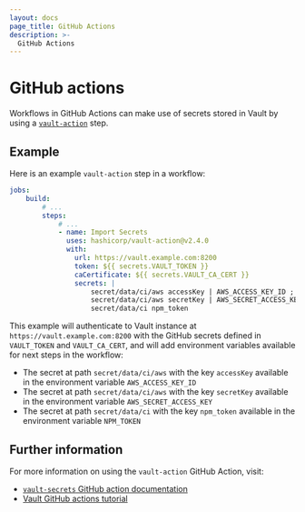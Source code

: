 ```yaml
---
layout: docs
page_title: GitHub Actions
description: >-
  GitHub Actions
---
```


# GitHub actions

Workflows in GitHub Actions can make use of secrets stored in Vault by using a
[`vault-action`](https://github.com/marketplace/actions/vault-secrets) step.

## Example

Here is an example `vault-action` step in a workflow:

```yaml
jobs:
    build:
        # ...
        steps:
            # ...
            - name: Import Secrets
              uses: hashicorp/vault-action@v2.4.0
              with:
                url: https://vault.example.com:8200
                token: ${{ secrets.VAULT_TOKEN }}
                caCertificate: ${{ secrets.VAULT_CA_CERT }}
                secrets: |
                    secret/data/ci/aws accessKey | AWS_ACCESS_KEY_ID ;
                    secret/data/ci/aws secretKey | AWS_SECRET_ACCESS_KEY ;
                    secret/data/ci npm_token
```

This example will authenticate to Vault instance at `https://vault.example.com:8200` with the GitHub secrets defined in
`VAULT_TOKEN` and `VAULT_CA_CERT`, and will add environment variables available for next steps in the workflow:
-  The secret at path `secret/data/ci/aws` with the key `accessKey` available in the environment variable `AWS_ACCESS_KEY_ID`
-  The secret at path `secret/data/ci/aws` with the key `secretKey` available in the environment variable `AWS_SECRET_ACCESS_KEY`
-  The secret at path `secret/data/ci` with the key `npm_token` available in the environment variable `NPM_TOKEN`

## Further information

For more information on using the `vault-action` GitHub Action, visit:

- [`vault-secrets` GitHub action documentation](https://github.com/marketplace/actions/vault-secrets)
- [Vault GitHub actions tutorial](/vault/tutorials/app-integration/github-actions)